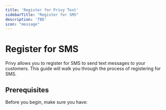 ```yaml
---
title: 'Register for Privy Text'
sidebarTitle: "Register for SMS"
description: 'TBD'
icon: "message"
---
```


# Register for SMS

Privy allows you to register for SMS to send text messages to your customers. This guide will walk you through the process of registering for SMS.

## Prerequisites

Before you begin, make sure you have:

